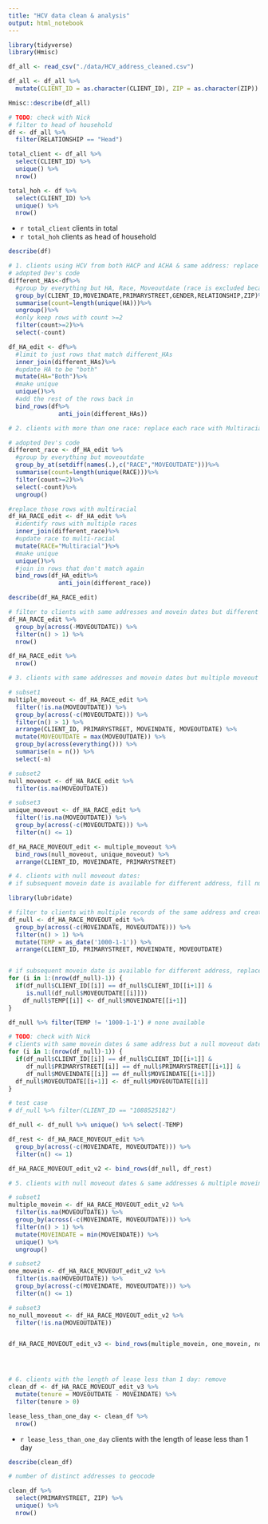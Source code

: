 ```yaml
---
title: "HCV data clean & analysis"
output: html_notebook
---
```


```r
library(tidyverse)
library(Hmisc)

df_all <- read_csv("./data/HCV_address_cleaned.csv")
```


```r
df_all <- df_all %>%
  mutate(CLIENT_ID = as.character(CLIENT_ID), ZIP = as.character(ZIP))
```


```r
Hmisc::describe(df_all)
```


```r
# TODO: check with Nick
# filter to head of household
df <- df_all %>%
  filter(RELATIONSHIP == "Head")
```


```r
total_client <- df_all %>% 
  select(CLIENT_ID) %>% 
  unique() %>% 
  nrow()

total_hoh <- df %>%
  select(CLIENT_ID) %>% 
  unique() %>%
  nrow()
```

- `r total_client` clients in total
- `r total_hoh` clients as head of household

```r
describe(df)
```


```r
# 1. clients using HCV from both HACP and ACHA & same address: replace HACP and ACHA with Both and keep unique rows 
# adopted Dev's code
different_HAs<-df%>%
  #group by everything but HA, Race, Moveoutdate (race is excluded because many records used different race for different HA)
  group_by(CLIENT_ID,MOVEINDATE,PRIMARYSTREET,GENDER,RELATIONSHIP,ZIP)%>%
  summarise(count=length(unique(HA)))%>%
  ungroup()%>%
  #only keep rows with count >=2
  filter(count>=2)%>%
  select(-count)

df_HA_edit <- df%>%
  #limit to just rows that match different_HAs
  inner_join(different_HAs)%>%
  #update HA to be "both"
  mutate(HA="Both")%>%
  #make unique
  unique()%>%
  #add the rest of the rows back in
  bind_rows(df%>%
              anti_join(different_HAs))
```


```r
# 2. clients with more than one race: replace each race with Multiracial in RACE and keep unique rows 

# adopted Dev's code
different_race <- df_HA_edit %>%
  #group by everything but moveoutdate
  group_by_at(setdiff(names(.),c("RACE","MOVEOUTDATE")))%>%
  summarise(count=length(unique(RACE)))%>%
  filter(count>=2)%>%
  select(-count)%>%
  ungroup()

#replace those rows with multiracial
df_HA_RACE_edit <- df_HA_edit %>%
  #identify rows with multiple races
  inner_join(different_race)%>%
  #update race to multi-racial
  mutate(RACE="Multiracial")%>%
  #make unique
  unique()%>%
  #join in rows that don't match again
  bind_rows(df_HA_edit%>%
              anti_join(different_race))
```

```r
describe(df_HA_RACE_edit)
```

```r
# filter to clients with same addresses and movein dates but different moveout dates
df_HA_RACE_edit %>%
  group_by(across(-MOVEOUTDATE)) %>%
  filter(n() > 1) %>%
  nrow()

df_HA_RACE_edit %>%
  nrow()
```


```r
# 3. clients with same addresses and movein dates but multiple moveout dates: keep the latest moveout date and bind rows with the rest

# subset1
multiple_moveout <- df_HA_RACE_edit %>%
  filter(!is.na(MOVEOUTDATE)) %>%
  group_by(across(-c(MOVEOUTDATE))) %>% 
  filter(n() > 1) %>%
  arrange(CLIENT_ID, PRIMARYSTREET, MOVEINDATE, MOVEOUTDATE) %>% 
  mutate(MOVEOUTDATE = max(MOVEOUTDATE)) %>%
  group_by(across(everything())) %>%
  summarise(n = n()) %>%
  select(-n)

# subset2
null_moveout <- df_HA_RACE_edit %>%
  filter(is.na(MOVEOUTDATE)) 

# subset3
unique_moveout <- df_HA_RACE_edit %>%
  filter(!is.na(MOVEOUTDATE)) %>%
  group_by(across(-c(MOVEOUTDATE))) %>% 
  filter(n() <= 1)

df_HA_RACE_MOVEOUT_edit <- multiple_moveout %>% 
  bind_rows(null_moveout, unique_moveout) %>%
  arrange(CLIENT_ID, MOVEINDATE, PRIMARYSTREET)


```



```r
# 4. clients with null moveout dates: 
# if subsequent movein date is available for different address, fill null moveout date with next movein date

library(lubridate)

# filter to clients with multiple records of the same address and create a temporary moveout col 
df_null <- df_HA_RACE_MOVEOUT_edit %>% 
  group_by(across(-c(MOVEINDATE, MOVEOUTDATE))) %>%
  filter(n() > 1) %>%
  mutate(TEMP = as_date('1000-1-1')) %>%
  arrange(CLIENT_ID, PRIMARYSTREET, MOVEINDATE, MOVEOUTDATE)


# if subsequent movein date is available for different address, replace temp date with next movein date
for (i in 1:(nrow(df_null)-1)) {
  if(df_null$CLIENT_ID[[i]] == df_null$CLIENT_ID[[i+1]] & 
     is.null(df_null$MOVEOUTDATE[[i]]))
    df_null$TEMP[[i]] <- df_null$MOVEINDATE[[i+1]]
}

df_null %>% filter(TEMP != '1000-1-1') # none available 

# TODO: check with Nick
# clients with same movein dates & same address but a null moveout date: use the previous moveout date to fill the null moveoout 
for (i in 1:(nrow(df_null)-1)) {
  if(df_null$CLIENT_ID[[i]] == df_null$CLIENT_ID[[i+1]] & 
     df_null$PRIMARYSTREET[[i]] == df_null$PRIMARYSTREET[[i+1]] &
     df_null$MOVEINDATE[[i]] == df_null$MOVEINDATE[[i+1]])
  df_null$MOVEOUTDATE[[i+1]] <- df_null$MOVEOUTDATE[[i]]
}

# test case
# df_null %>% filter(CLIENT_ID == "1088525182")

df_null <- df_null %>% unique() %>% select(-TEMP)

df_rest <- df_HA_RACE_MOVEOUT_edit %>% 
  group_by(across(-c(MOVEINDATE, MOVEOUTDATE))) %>%
  filter(n() <= 1)

df_HA_RACE_MOVEOUT_edit_v2 <- bind_rows(df_null, df_rest)

```


```r
# 5. clients with null moveout dates & same addresses & multiple movein dates: keep the earlist movein date and unique rows and bind rows with the rest  

# subset1
multiple_movein <- df_HA_RACE_MOVEOUT_edit_v2 %>%
  filter(is.na(MOVEOUTDATE)) %>%
  group_by(across(-c(MOVEINDATE, MOVEOUTDATE))) %>%
  filter(n() > 1) %>%
  mutate(MOVEINDATE = min(MOVEINDATE)) %>%
  unique() %>%
  ungroup()

# subset2
one_movein <- df_HA_RACE_MOVEOUT_edit_v2 %>%
  filter(is.na(MOVEOUTDATE)) %>%
  group_by(across(-c(MOVEINDATE, MOVEOUTDATE))) %>%
  filter(n() <= 1) 

# subset3
no_null_moveout <- df_HA_RACE_MOVEOUT_edit_v2 %>% 
  filter(!is.na(MOVEOUTDATE)) 


df_HA_RACE_MOVEOUT_edit_v3 <- bind_rows(multiple_movein, one_movein, no_null_moveout)





```



```r
# 6. clients with the length of lease less than 1 day: remove
clean_df <- df_HA_RACE_MOVEOUT_edit_v3 %>%
  mutate(tenure = MOVEOUTDATE - MOVEINDATE) %>%
  filter(tenure > 0) 

lease_less_than_one_day <- clean_df %>%
  nrow()

```


- `r lease_less_than_one_day` clients with the length of lease less than 1 day

```r
describe(clean_df)
```



```r
# number of distinct addresses to geocode

clean_df %>%
  select(PRIMARYSTREET, ZIP) %>%
  unique() %>%
  nrow()



```
